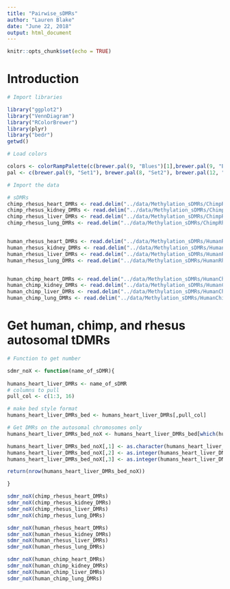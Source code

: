 ```yaml
---
title: "Pairwise_sDMRs"
author: "Lauren Blake"
date: "June 22, 2018"
output: html_document
---
```


```r
knitr::opts_chunk$set(echo = TRUE)
```


# Introduction

```r
# Import libraries

library("ggplot2")
library("VennDiagram")
library("RColorBrewer")
library(plyr)
library("bedr")
getwd()

# Load colors 

colors <- colorRampPalette(c(brewer.pal(9, "Blues")[1],brewer.pal(9, "Blues")[9]))(100)
pal <- c(brewer.pal(9, "Set1"), brewer.pal(8, "Set2"), brewer.pal(12, "Set3"))

# Import the data

# sDMRs
chimp_rhesus_heart_DMRs <- read.delim("../data/Methylation_sDMRs/ChimpRhesus_heart_DMRs.txt")
chimp_rhesus_kidney_DMRs <- read.delim("../data/Methylation_sDMRs/ChimpRhesus_kidney_DMRs.txt")
chimp_rhesus_liver_DMRs <- read.delim("../data/Methylation_sDMRs/ChimpRhesus_liver_DMRs.txt")
chimp_rhesus_lung_DMRs <- read.delim("../data/Methylation_sDMRs/ChimpRhesus_lung_DMRs.txt")


human_rhesus_heart_DMRs <- read.delim("../data/Methylation_sDMRs/HumanRhesus_heart_DMRs.txt")
human_rhesus_kidney_DMRs <- read.delim("../data/Methylation_sDMRs/HumanRhesus_kidney_DMRs.txt")
human_rhesus_liver_DMRs <- read.delim("../data/Methylation_sDMRs/HumanRhesus_liver_DMRs.txt")
human_rhesus_lung_DMRs <- read.delim("../data/Methylation_sDMRs/HumanRhesus_lung_DMRs.txt")


human_chimp_heart_DMRs <- read.delim("../data/Methylation_sDMRs/HumanChimp_heart_DMRs.txt")
human_chimp_kidney_DMRs <- read.delim("../data/Methylation_sDMRs/HumanChimp_kidney_DMRs.txt")
human_chimp_liver_DMRs <- read.delim("../data/Methylation_sDMRs/HumanChimp_liver_DMRs.txt")
human_chimp_lung_DMRs <- read.delim("../data/Methylation_sDMRs/HumanChimp_lung_DMRs.txt")


```


# Get human, chimp, and rhesus autosomal tDMRs 


```r
# Function to get number

sdmr_noX <- function(name_of_sDMR){
  
humans_heart_liver_DMRs <- name_of_sDMR
# columns to pull
pull_col <- c(1:3, 16)

# make bed style format
humans_heart_liver_DMRs_bed <- humans_heart_liver_DMRs[,pull_col]

# Get DMRs on the autosomal chromosomes only
humans_heart_liver_DMRs_bed_noX <- humans_heart_liver_DMRs_bed[which(humans_heart_liver_DMRs_bed[,1] != "chrX"),]

humans_heart_liver_DMRs_bed_noX[,1] <- as.character(humans_heart_liver_DMRs_bed_noX[,1])
humans_heart_liver_DMRs_bed_noX[,2] <- as.integer(humans_heart_liver_DMRs_bed_noX[,2])
humans_heart_liver_DMRs_bed_noX[,3] <- as.integer(humans_heart_liver_DMRs_bed_noX[,3])

return(nrow(humans_heart_liver_DMRs_bed_noX))

}

sdmr_noX(chimp_rhesus_heart_DMRs)
sdmr_noX(chimp_rhesus_kidney_DMRs)
sdmr_noX(chimp_rhesus_liver_DMRs)
sdmr_noX(chimp_rhesus_lung_DMRs)

sdmr_noX(human_rhesus_heart_DMRs)
sdmr_noX(human_rhesus_kidney_DMRs)
sdmr_noX(human_rhesus_liver_DMRs)
sdmr_noX(human_rhesus_lung_DMRs)

sdmr_noX(human_chimp_heart_DMRs)
sdmr_noX(human_chimp_kidney_DMRs)
sdmr_noX(human_chimp_liver_DMRs)
sdmr_noX(human_chimp_lung_DMRs)
```


